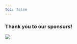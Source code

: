 ```yaml
---
toc: false
---
```


### Thank you to our sponsors!


[![](images/institute-for-comp-data-enabled-insight_web_0.svg)](https://datainsight.arizona.edu/)
